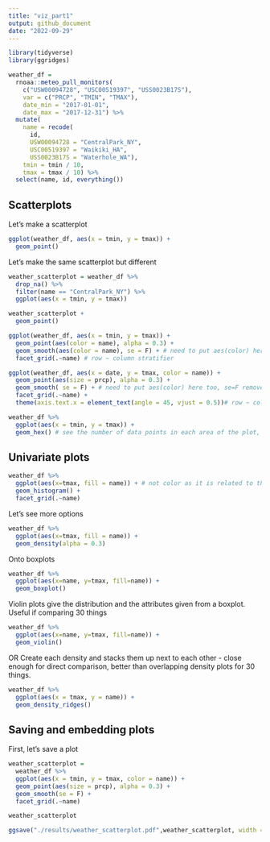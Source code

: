 ```yaml
---
title: "viz_part1"
output: github_document
date: "2022-09-29"
---
```


```r
library(tidyverse)
library(ggridges)
```

```r
weather_df = 
  rnoaa::meteo_pull_monitors(
    c("USW00094728", "USC00519397", "USS0023B17S"),
    var = c("PRCP", "TMIN", "TMAX"), 
    date_min = "2017-01-01",
    date_max = "2017-12-31") %>%
  mutate(
    name = recode(
      id, 
      USW00094728 = "CentralPark_NY", 
      USC00519397 = "Waikiki_HA",
      USS0023B17S = "Waterhole_WA"),
    tmin = tmin / 10,
    tmax = tmax / 10) %>%
  select(name, id, everything())
```

## Scatterplots
Let's make a scatterplot
```r
ggplot(weather_df, aes(x = tmin, y = tmax)) + 
  geom_point()
```


Let's make the same scatterplot but different

```r
weather_scatterplot = weather_df %>% 
  drop_na() %>% 
  filter(name == "CentralPark_NY") %>% 
  ggplot(aes(x = tmin, y = tmax)) 

weather_scatterplot + 
  geom_point()
```




```r
ggplot(weather_df, aes(x = tmin, y = tmax)) + 
  geom_point(aes(color = name), alpha = 0.3) +
  geom_smooth(aes(color = name), se = F) + # need to put aes(color) here too, se=F removes error bar 
  facet_grid(.~name) # row ~ column stratifier
```


```r
ggplot(weather_df, aes(x = date, y = tmax, color = name)) + 
  geom_point(aes(size = prcp), alpha = 0.3) +
  geom_smooth( se = F) + # need to put aes(color) here too, se=F removes error bar 
  facet_grid(.~name) + 
  theme(axis.text.x = element_text(angle = 45, vjust = 0.5))# row ~ column stratifier
```

```r
weather_df %>% 
  ggplot(aes(x = tmin, y = tmax)) +
  geom_hex() # see the number of data points in each area of the plot, good for large datasets
```


## Univariate plots

```r
weather_df %>% 
  ggplot(aes(x=tmax, fill = name)) + # not color as it is related to the border
  geom_histogram() +
  facet_grid(.~name)
```

Let's see more options

```r
weather_df %>% 
  ggplot(aes(x=tmax, fill = name)) + 
  geom_density(alpha = 0.3)
```

Onto boxplots

```r
weather_df %>% 
  ggplot(aes(x=name, y=tmax, fill=name)) + 
  geom_boxplot()
```

Violin plots give the distribution and the attributes given from a boxplot. Useful if comparing 30 things 

```r
weather_df %>% 
  ggplot(aes(x=name, y=tmax, fill=name)) + 
  geom_violin()
```
OR
Create each density and stacks them up next to each other - close enough for direct comparison, better than overlapping density plots for 30 things.
```r
weather_df %>% 
  ggplot(aes(x = tmax, y = name)) +
  geom_density_ridges()
```


## Saving and embedding plots

First, let's save a plot

```r
weather_scatterplot = 
  weather_df %>% 
  ggplot(aes(x = tmin, y = tmax, color = name)) +
  geom_point(aes(size = prcp), alpha = 0.3) +
  geom_smooth(se = F) +
  facet_grid(.~name)

weather_scatterplot

ggsave("./results/weather_scatterplot.pdf",weather_scatterplot, width = 8, height = 5)
  
```
















